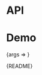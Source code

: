 
<Meta title="Packages/Buttons/Anchor" component={Anchor} />

# API

<ArgsTable />

# Demo

<Canvas>
  <Story
    args={{ children: 'Text', isUnderlined: true }}
    name="Anchor"
    parameters={{
      design: {
        allowFullscreen: true,
        type: 'figma',
        url: 'https://www.figma.com/file/6g87L4FdKZTA3knt3Rsfdx/Garden?node-id=1494%3A0'
      }
    }}
  >
    {args => <Anchor href="#" {...args} />}
  </Story>
</Canvas>

<Markdown>{README}</Markdown>
